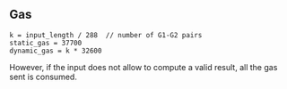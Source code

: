 ## Gas

    k = input_length / 288  // number of G1-G2 pairs
    static_gas = 37700
    dynamic_gas = k * 32600

However, if the input does not allow to compute a valid result, all the gas sent is consumed.